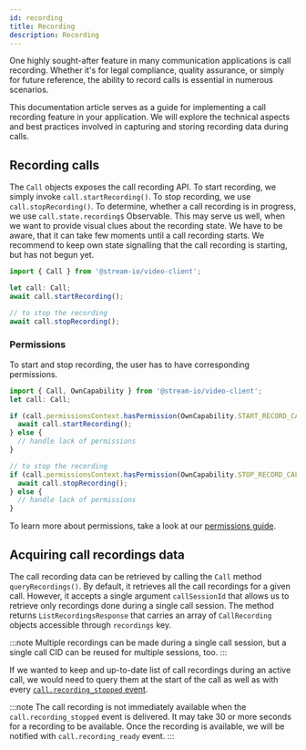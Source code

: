 ```yaml
---
id: recording
title: Recording
description: Recording
---
```


One highly sought-after feature in many communication applications is call recording. Whether it's for legal compliance, quality assurance, or simply for future reference, the ability to record calls is essential in numerous scenarios.

This documentation article serves as a guide for implementing a call recording feature in your application. We will explore the technical aspects and best practices involved in capturing and storing recording data during calls.

## Recording calls

The `Call` objects exposes the call recording API. To start recording, we simply invoke `call.startRecording()`. To stop recording, we use `call.stopRecording()`.
To determine, whether a call recording is in progress, we use `call.state.recording$` Observable. This may serve us well, when we want to provide visual clues about the recording state. We have to be aware, that it can take few moments until a call recording starts. We recommend to keep own state signalling that the call recording is starting, but has not begun yet.

```typescript
import { Call } from '@stream-io/video-client';

let call: Call;
await call.startRecording();

// to stop the recording
await call.stopRecording();
```

### Permissions

To start and stop recording, the user has to have corresponding permissions.

```typescript
import { Call, OwnCapability } from '@stream-io/video-client';
let call: Call;

if (call.permissionsContext.hasPermission(OwnCapability.START_RECORD_CALL)) {
  await call.startRecording();
} else {
  // handle lack of permissions
}

// to stop the recording
if (call.permissionsContext.hasPermission(OwnCapability.STOP_RECORD_CALL)) {
  await call.stopRecording();
} else {
  // handle lack of permissions
}
```

To learn more about permissions, take a look at our [permissions guide](../../guides/permissions-and-moderation).

## Acquiring call recordings data

The call recording data can be retrieved by calling the `Call` method `queryRecordings()`. By default, it retrieves all the call recordings for a given call. However, it accepts a single argument `callSessionId` that allows us to retrieve only recordings done during a single call session. The method returns `ListRecordingsResponse` that carries an array of `CallRecording` objects accessible through `recordings` key.

:::note
Multiple recordings can be made during a single call session, but a single call CID can be reused for multiple sessions, too.
:::

If we wanted to keep and up-to-date list of call recordings during an active call, we would need to query them at the start of the call as well as with every [`call.recording_stopped` event](../events).

:::note
The call recording is not immediately available when the `call.recording_stopped` event is delivered.
It may take 30 or more seconds for a recording to be available. Once the recording is available, we will be notified with `call.recording_ready` event.
:::
